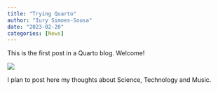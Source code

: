 ```yaml
---
title: "Trying Quarto"
author: "Iury Simoes-Sousa"
date: "2023-02-20"
categories: [News]
---
```


This is the first post in a Quarto blog. Welcome!

![](https://quarto.org/quarto.png)

I plan to post here my thoughts about Science, Technology and Music.